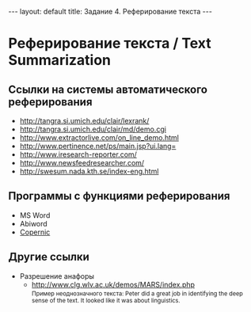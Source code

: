 ---
layout: default
title: Задание 4. Реферирование текста
---
= Реферирование текста / Text Summarization =
== Ссылки на системы автоматического реферирования ==
* http://tangra.si.umich.edu/clair/lexrank/
* http://tangra.si.umich.edu/clair/md/demo.cgi
* http://www.extractorlive.com/on_line_demo.html
* http://www.pertinence.net/ps/main.jsp?ui.lang=
* http://www.iresearch-reporter.com/
* http://www.newsfeedresearcher.com/
* http://swesum.nada.kth.se/index-eng.html

== Программы с функциями реферирования ==
* MS Word
* Abiword
* [http://www.copernic.com/en/products/summarizer/download.html Copernic]

== Другие ссылки ==
* Разрешение анафоры
** http://www.clg.wlv.ac.uk/demos/MARS/index.php<br/><small>Пример неоднозначного текста: Peter did a great job in identifying the deep sense of the text. It looked like it was about linguistics.</small>
 
